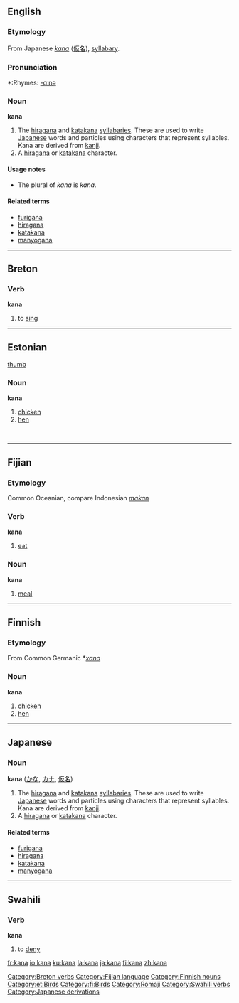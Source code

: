 ==English==
{{wikipedia}}
===Etymology===
From Japanese ''[[kana#Japanese|kana]]'' ([[仮名]]), [[syllabary]].

===Pronunciation===
*:Rhymes: [[Rhymes:English:-ɑːnə|-ɑːnə]]

===Noun===
'''kana'''

# The [[hiragana]] and [[katakana]] [[syllabary|syllabaries]]. These are used to write [[Japanese]] words and particles using characters that represent syllables. Kana are derived from [[kanji]].
# A [[hiragana]] or [[katakana]] character.

====Usage notes====
* The plural of ''kana'' is ''kana''.

====Related terms====
*[[furigana]]
*[[hiragana]]
*[[katakana]]
*[[manyogana]]

----

==Breton==
===Verb===
'''kana'''

# to [[sing]]

[[Category:Breton verbs]]

----

==Estonian==
[[image:Chicken portrait.jpg|thumb]]
===Noun===
'''kana'''

# [[chicken]] 
# [[hen]]

<br clear="all"/>

----

==Fijian==
===Etymology===
Common Oceanian, compare Indonesian ''[[makan]]''
===Verb===
'''kana'''

# [[eat]]

===Noun===
'''kana'''

# [[meal]]

[[Category:Fijian language]]

----

==Finnish==
===Etymology===
From Common Germanic *''[[xano]]''
===Noun===
'''kana'''

# [[chicken]] 
# [[hen]]

[[Category:Finnish nouns]]

----

==Japanese==
{{wikipedia}}
===Noun===
'''kana''' ([[かな]], [[カナ]], [[仮名]])

# The [[hiragana]] and [[katakana]] [[syllabary|syllabaries]].  These are used to write [[Japanese]] words and particles using characters that represent syllables. Kana are derived from [[kanji]].
# A [[hiragana]] or [[katakana]] character.  

====Related terms====
*[[furigana]]
*[[hiragana]]
*[[katakana]]
*[[manyogana]]


----

==Swahili==
===Verb===
'''kana'''

# to [[deny]]

[[Category:et:Birds]]
[[Category:fi:Birds]]
[[Category:Romaji]]
[[Category:Swahili verbs]]
[[Category:Japanese derivations]]

[[fr:kana]]
[[io:kana]]
[[ku:kana]]
[[la:kana]]
[[ja:kana]]
[[fi:kana]]
[[zh:kana]]